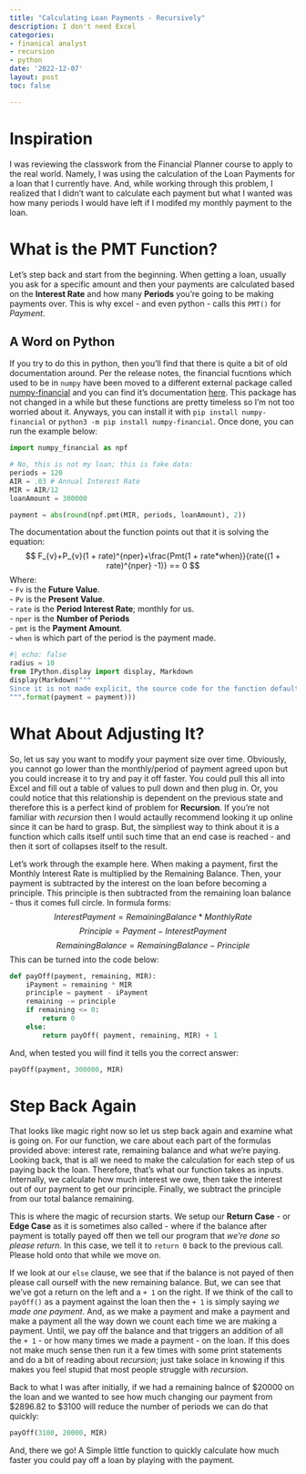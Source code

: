 ```yaml
---
title: "Calculating Loan Payments - Recursively"
description: I don't need Excel
categories:
- finanical analyst
- recursion
- python
date: '2022-12-07'
layout: post
toc: false

---
```


# Inspiration
I was reviewing the classwork from the Financial Planner course to apply to the real world. Namely, I was using the calculation of the Loan Payments for a loan that I currently have. And, while working through this problem, I realized that I didn't want to calculate each payment but what I wanted was how many periods I would have left if I modifed my monthly payment to the loan.

# What is the PMT Function?
Let's step back and start from the beginning. When getting a loan, usually you ask for a specific amount and then your payments are calculated based on the **Interest Rate** and how many **Periods** you're going to be making payments over. This is why excel - and even python - calls this `PMT()` for *Payment*.

## A Word on Python
If you try to do this in python, then you'll find that there is quite a bit of old documentation around. Per the release notes, the financial fucntions which used to be in `numpy` have been moved to a different external package called [numpy-financial](https://pypi.org/project/numpy-financial/) and you can find it's documentation [here](https://numpy.org/numpy-financial/latest/index.html). This package has not changed in a while but these functions are pretty timeless so I'm not too worried about it. Anyways, you can install it with `pip install numpy-financial` or `python3 -m pip install numpy-financial`. Once done, you can run the example below:
```python
import numpy_financial as npf

# No, this is not my loan; this is fake data:
periods = 120
AIR = .03 # Annual Interest Rate
MIR = AIR/12
loanAmount = 300000

payment = abs(round(npf.pmt(MIR, periods, loanAmount), 2))
```

The documentation about the function points out that it is solving the equation:
$$
F_{v}+P_{v}(1 + rate)^{nper}+\frac{Pmt(1 + rate*when)}{rate((1 + rate)^{nper} -1)} == 0
$$
Where: <br />
    - `Fv` is the **Future Value**. <br />
    - `Pv` is the **Present Value**. <br />
    - `rate` is the **Period Interest Rate**; monthly for us. <br />
    - `nper` is the **Number of Periods** <br />
    - `pmt` is the **Payment Amount**. <br />
    - `when` is which part of the period is the payment made. <br />
```python
#| echo: false
radius = 10
from IPython.display import display, Markdown
display(Markdown("""
Since it is not made explicit, the source code for the function defaults to `when = 'end'`. That is a lot to take in but what we really care about is the result: <b>${payment}</b>
""".format(payment = payment)))
```

# What About Adjusting It?
So, let us say you want to modify your payment size over time. Obviously, you cannot go lower than the monthly/period of payment agreed upon but you could increase it to try and pay it off faster. You could pull this all into Excel and fill out a table of values to pull down and then plug in. Or, you could notice that this relationship is dependent on the previous state and therefore this is a perfect kind of problem for **Recursion**. If you're not familiar with *recursion* then I would actaully recommend looking it up online since it can be hard to grasp. But, the simpliest way to think about it is a function which calls itself until such time that an end case is reached - and then it sort of collapses itself to the result.

Let's work through the example here. When making a payment, first the Monthly Interest Rate is multiplied by the Remaining Balance. Then, your payment is subtracted by the interest on the loan before becoming a principle. This principle is then subtracted from the remaining loan balance - thus it comes full circle.
In formula forms:
$$
Interest Payment = Remaining Balance * Monthly Rate
$$
$$
Principle = Payment - Interest Payment
$$
$$
Remaining Balance = Remaining Balance - Principle
$$
This can be turned into the code below:
```python
def payOff(payment, remaining, MIR):
    iPayment = remaining * MIR
    principle = payment - iPayment
    remaining -= principle
    if remaining <= 0:
        return 0
    else:
        return payOff( payment, remaining, MIR) + 1
```

And, when tested you will find it tells you the correct answer:
```python
payOff(payment, 300000, MIR)
```

# Step Back Again
That looks like magic right now so let us step back again and examine what is going on.
For our function, we care about each part of the formulas provided above: interest rate, remaining balance and what we're paying. Looking back, that is all we need to make the calculation for each step of us paying back the loan. Therefore, that's what our function takes as inputs. Internally, we calculate how much interest we owe, then take the interest out of our payment to get our principle. Finally, we subtract the principle from our total balance remaining.

This is where the magic of recursion starts. We setup our **Return Case** - or **Edge Case** as it is sometimes also called - where if the balance after payment is totally payed off then we tell our program that *we're done so please return*. In this case, we tell it to `return 0` back to the previous call. Please hold onto that while we move on.

If we look at our `else` clause, we see that if the balance is not payed of then please call ourself with the new remaining balance. But, we can see that we've got a return on the left and a `+ 1` on the right. If we think of the call to `payOff()` as a payment against the loan then the `+ 1` is simply saying *we made one payment*. And, as we make a payment and make a payment and make a payment all the way down we count each time we are making a payment. Until, we pay off the balance and that triggers an addition of all the `+ 1` - or how many times we made a payment - on the loan. If this does not make much sense then run it a few times with some print statements and do a bit of reading about *recursion*; just take solace in knowing if this makes you feel stupid that most people struggle with *recursion*.

Back to what I was after initially, if we had a remaining balnce of $20000 on the loan and we wanted to see how much changing our payment from $2896.82 to $3100 will reduce the number of periods we can do that quickly:
```python
payOff(3100, 20000, MIR)
```

And, there we go! A Simple little function to quickly calculate how much faster you could pay off a loan by playing with the payment.